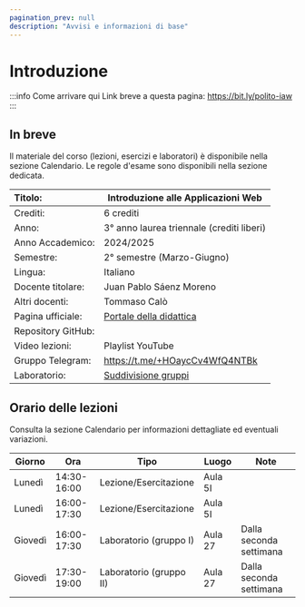 ```yaml
---
pagination_prev: null
description: "Avvisi e informazioni di base"
---
```


# Introduzione

:::info Come arrivare qui
Link breve a questa pagina: https://bit.ly/polito-iaw
:::


## In breve

Il materiale del corso (lezioni, esercizi e laboratori) è disponibile nella sezione Calendario. Le regole d'esame sono disponibili nella sezione dedicata.

| Titolo:                | Introduzione alle Applicazioni Web                  |
|:-----------------------|-----------------------------------------------------|
| Crediti:               | 	6 crediti                                          |
| Anno:                  | 	3° anno laurea triennale (crediti liberi)          |
| Anno Accademico:       | 	2024/2025                                          |
| Semestre:              | 	2° semestre (Marzo-Giugno)                      |
| Lingua:                | 	Italiano                                           |
| Docente titolare:      | 	Juan Pablo Sáenz Moreno                            |
| Altri docenti:         | 	Tommaso Calò                                       |
| Pagina ufficiale: 	   | [Portale della didattica](https://didattica.polito.it/pls/portal30/gap.pkg_guide.viewGap?p_cod_ins=01DXUOAhttps://didattica.polito.it/pls/portal30/gap.pkg_guide.viewGap?p_cod_ins=01DXUOA&p_a_acc=2025) |
| Repository GitHub:     |                   |
| Video lezioni: 	       | Playlist YouTube          |
| Gruppo Telegram: 	     | https://t.me/+HOaycCv4WfQ4NTBk                      |
| Laboratorio:           | [Suddivisione gruppi](https://polito-iaw-2024.github.io/materiale/suddivisione-labs/suddivisione-labs.pdf)                               |


## Orario delle lezioni

Consulta la sezione Calendario per informazioni dettagliate ed eventuali variazioni.

| Giorno   | Ora | Tipo | Luogo | Note |
|----------|----|-----|------|----|
| Lunedì   | 14:30-16:00 |Lezione/Esercitazione |Aula 5I | |
| Lunedì   | 16:00-17:30 |Lezione/Esercitazione |Aula 5I | |
| Giovedì  | 16:00-17:30 |Laboratorio (gruppo I) | Aula 27 | Dalla seconda settimana |
| Giovedì  | 17:30-19:00 |Laboratorio (gruppo II) | Aula 27 | Dalla seconda settimana |
